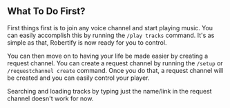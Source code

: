 
## What To Do First?

First things first is to join any voice channel and start playing music. You can easily accomplish this by running the `/play tracks` command. It's as simple as that, Robertify is now ready for you to control.

You can then move on to having your life be made easier by creating a request channel. You can create a request channel by running the `/setup` or `/requestchannel create` command. Once you do that, a request channel will be created and you can easily control your player.

<Callout type="warning" emoji="⚠️">
    Searching and loading tracks by typing just the name/link in the request channel doesn't work for now.
</Callout>